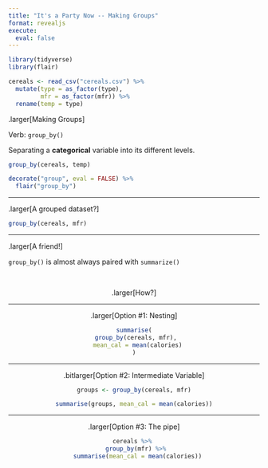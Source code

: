 ```yaml
---
title: "It's a Party Now -- Making Groups"
format: revealjs
execute: 
  eval: false
---
```


```r
library(tidyverse)
library(flair)

cereals <- read_csv("cereals.csv") %>% 
  mutate(type = as_factor(type), 
         mfr = as_factor(mfr)) %>% 
  rename(temp = type)
```

.larger\[Making Groups\]

Verb: `group_by()`

Separating a **categorical** variable into its different levels.

```r
group_by(cereals, temp)
```

```r
decorate("group", eval = FALSE) %>% 
  flair("group_by") 
```

------------------------------------------------------------------------

.larger\[A grouped dataset?\]

```r
group_by(cereals, mfr)
```

------------------------------------------------------------------------

.larger\[A friend!\]

`group_by()` is almost always paired with `summarize()`

</br>

<center>

.larger\[How?\]

------------------------------------------------------------------------

.larger\[Option #1: Nesting\]

```r
summarise(
  group_by(cereals, mfr), 
  mean_cal = mean(calories)
)
```

------------------------------------------------------------------------

.bitlarger\[Option #2: Intermediate Variable\]

```r
groups <- group_by(cereals, mfr)

summarise(groups, mean_cal = mean(calories))
```

------------------------------------------------------------------------

.larger\[Option #3: The pipe\]

```r
cereals %>% 
  group_by(mfr) %>% 
  summarise(mean_cal = mean(calories))
```
